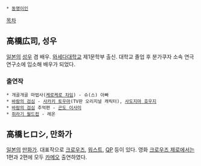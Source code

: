  * [[동명이인]]

[[목차]]

== 高橋広司, 성우 ==
[[일본]]의 [[성우]] 겸 배우. [[와세다대학]]교 제1문학부 출신.
대학교 졸업 후 분가쿠자 소속 연극연구소에 입소해 배우가 되었다.

=== 출연작 ===
 * 개골개골 마법사([[케로케로 차임]]) - 슈(스) 아빠 
 * [[바람의 검심]] - [[사카키 토우마]](TV판 오리지널 캐릭터), [[사도지마 호우지]]
 * [[바람의 검심]] 추억편 - [[곤도 이사미]]
 * [[쥐라기 월드컵]] - 레온

== 高橋ヒロシ, 만화가 ==
[[일본]]의 [[만화가]]. 대표작으로 [[크로우즈]], [[워스트]], [[QP]] 등이 있다. 영화 [[크로우즈 제로]]에서는 1편과 2편에 모두 [[카메오]] 출연하였다.
